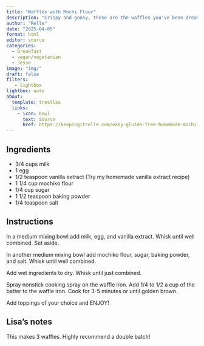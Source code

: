 ```yaml
---
title: "Waffles with Mochi Flour"
description: "Crispy and gooey, these are the waffles you've been dreaming of"
author: "Relle"
date: "2025-04-05"
format: html
editor: source
categories:
  - breakfast
  - vegan/vegetarian
  - Jesse
image: "img/"
draft: false
filters:
   - lightbox
lightbox: auto
about:
  template: trestles
  links:
    - icon: bowl
      text: Source
      href: https://keepingitrelle.com/easy-gluten-free-homemade-mochi-waffles/
---
```


## Ingredients

- 3/4 cups milk
- 1 egg
- 1/2 teaspoon vanilla extract (Try my homemade vanilla extract recipe)
- 1 1/4 cup mochiko flour
- 1/4 cup sugar
- 1 1/2 teaspoon baking powder
- 1/4 teaspoon salt

## Instructions

In a medium mixing bowl add milk, egg, and vanilla extract. Whisk until well combined. Set aside.

In another medium mixing bowl add mochiko flour, sugar, baking powder, and salt. Whisk until well combined.

Add wet ingredients to dry. Whisk until just combined.

Spray nonstick cooking spray on the waffle iron. Add 1/4 to 1/2 a cup of the batter to the waffle iron. Cook for 3-5 minutes or until golden brown.

Add toppings of your choice and ENJOY!

## Lisa's notes

This makes 3 waffles. Highly recommend a double batch!